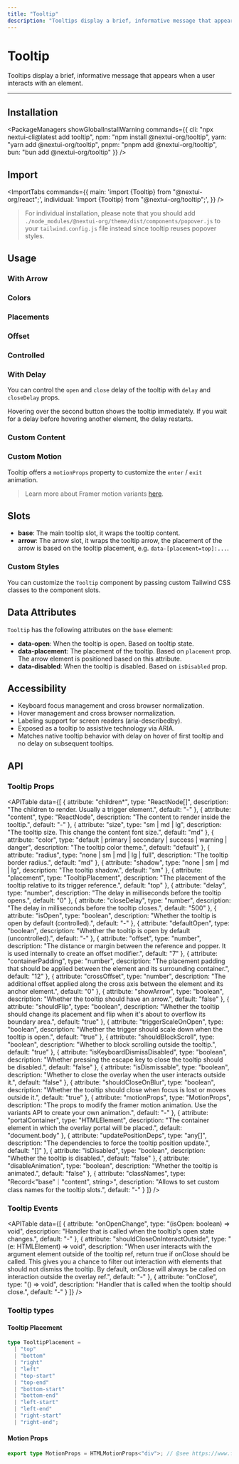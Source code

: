 ```yaml
---
title: "Tooltip"
description: "Tooltips display a brief, informative message that appears when a user interacts with an element."
---
```



# Tooltip

Tooltips display a brief, informative message that appears when a user interacts with an element.

<ComponentLinks component="tooltip" styles="popover" reactAriaHook="useTooltipTrigger" />

---

<CarbonAd/>

## Installation

<PackageManagers
  showGlobalInstallWarning
  commands={{
    cli: "npx nextui-cli@latest add tooltip",
    npm: "npm install @nextui-org/tooltip",
    yarn: "yarn add @nextui-org/tooltip",
    pnpm: "pnpm add @nextui-org/tooltip",
    bun: "bun add @nextui-org/tooltip"
  }}
/>

## Import

<ImportTabs
  commands={{
    main: 'import {Tooltip} from "@nextui-org/react";',
    individual: 'import {Tooltip} from "@nextui-org/tooltip";',
  }}
/>

> For individual installation, please note that you should add `./node_modules/@nextui-org/theme/dist/components/popover.js` to your `tailwind.config.js` file instead since tooltip reuses popover styles.

## Usage

<CodeDemo title="Usage" files={tooltipContent.usage} />

### With Arrow

<CodeDemo title="With Arrow" files={tooltipContent.arrow} />

### Colors

<CodeDemo title="Colors" files={tooltipContent.colors} />

### Placements

<CodeDemo title="Placements" files={tooltipContent.placements} />

### Offset

<CodeDemo title="Offset" files={tooltipContent.offset} />

### Controlled

<CodeDemo title="Controlled" files={tooltipContent.controlled} />

### With Delay

You can control the `open` and `close` delay of the tooltip with `delay` and `closeDelay` props.

<CodeDemo title="With Delay" files={tooltipContent.delay} />

Hovering over the second button shows the tooltip immediately. If you wait for a delay before hovering
another element, the delay restarts.

<CodeDemo title="With Delay Multiple" files={tooltipContent.delayMultiple} />

### Custom Content

<CodeDemo title="Custom Content" files={tooltipContent.customContent} />

### Custom Motion

Tooltip offers a `motionProps` property to customize the `enter` / `exit` animation.

<CodeDemo title="Custom Motion" files={tooltipContent.customMotion} />

> Learn more about Framer motion variants [here](https://www.framer.com/motion/animation/#variants).

## Slots

- **base**: The main tooltip slot, it wraps the tooltip content.
- **arrow**: The arrow slot, it wraps the tooltip arrow, the placement of the arrow is based on the tooltip placement, e.g. `data-[placement=top]:...`.

### Custom Styles

You can customize the `Tooltip` component by passing custom Tailwind CSS classes to the component slots.

<CodeDemo title="Custom Styles" files={tooltipContent.customStyles} />

<Spacer y={4} />

## Data Attributes

`Tooltip` has the following attributes on the `base` element:

- **data-open**:
  When the tooltip is open. Based on tooltip state.
- **data-placement**:
  The placement of the tooltip. Based on `placement` prop. The arrow element is positioned based on this attribute.
- **data-disabled**:
  When the tooltip is disabled. Based on `isDisabled` prop.

<Spacer y={4} />

## Accessibility

- Keyboard focus management and cross browser normalization.
- Hover management and cross browser normalization.
- Labeling support for screen readers (aria-describedby).
- Exposed as a tooltip to assistive technology via ARIA.
- Matches native tooltip behavior with delay on hover of first tooltip and no delay on subsequent tooltips.

<Spacer y={4} />

## API

### Tooltip Props

<APITable
  data={[
    {
      attribute: "children*",
      type: "ReactNode[]",
      description: "The children to render. Usually a trigger element.",
      default: "-"
    },
    {
      attribute: "content",
      type: "ReactNode",
      description: "The content to render inside the tooltip.",
      default: "-"
    },
    {
      attribute: "size",
      type: "sm | md | lg",
      description: "The tooltip size. This change the content font size.",
      default: "md"
    },
    {
      attribute: "color",
      type: "default | primary | secondary | success | warning | danger",
      description: "The tooltip color theme.",
      default: "default"
    },
    {
      attribute: "radius",
      type: "none | sm | md | lg | full",
      description: "The tooltip border radius.",
      default: "md"
    },
    {
      attribute: "shadow",
      type: "none | sm | md | lg",
      description: "The tooltip shadow.",
      default: "sm"
    },
    {
      attribute: "placement",
      type: "TooltipPlacement",
      description: "The placement of the tooltip relative to its trigger reference.",
      default: "top"
    },
    {
      attribute: "delay",
      type: "number",
      description: "The delay in milliseconds before the tooltip opens.",
      default: "0"
    },
    {
      attribute: "closeDelay",
      type: "number",
      description: "The delay in milliseconds before the tooltip closes.",
      default: "500"
    },
    {
      attribute: "isOpen",
      type: "boolean",
      description: "Whether the tooltip is open by default (controlled).",
      default: "-"
    },
    {
      attribute: "defaultOpen",
      type: "boolean",
      description: "Whether the tooltip is open by default (uncontrolled).",
      default: "-"
    },
    {
      attribute: "offset",
      type: "number",
      description: "The distance or margin between the reference and popper. It is used internally to create an offset modifier.",
      default: "7"
    },
    {
      attribute: "containerPadding",
      type: "number",
      description: "The placement padding that should be applied between the element and its surrounding container.",
      default: "12"
    },
    {
      attribute: "crossOffset",
      type: "number",
      description: "The additional offset applied along the cross axis between the element and its anchor element.",
      default: "0"
    },
    {
      attribute: "showArrow",
      type: "boolean",
      description: "Whether the tooltip should have an arrow.",
      default: "false"
    },
    {
      attribute: "shouldFlip",
      type: "boolean",
      description: "Whether the tooltip should change its placement and flip when it's about to overflow its boundary area.",
      default: "true"
    },
    {
      attribute: "triggerScaleOnOpen",
      type: "boolean",
      description: "Whether the trigger should scale down when the tooltip is open.",
      default: "true"
    },
    {
      attribute: "shouldBlockScroll",
      type: "boolean",
      description: "Whether to block scrolling outside the tooltip.",
      default: "true"
    },
    {
      attribute: "isKeyboardDismissDisabled",
      type: "boolean",
      description: "Whether pressing the escape key to close the tooltip should be disabled.",
      default: "false"
    },
    {
      attribute: "isDismissable",
      type: "boolean",
      description: "Whether to close the overlay when the user interacts outside it.",
      default: "false"
    },
    {
      attribute: "shouldCloseOnBlur",
      type: "boolean",
      description: "Whether the tooltip should close when focus is lost or moves outside it.",
      default: "true"
    },
    {
      attribute: "motionProps",
      type: "MotionProps",
      description: "The props to modify the framer motion animation. Use the variants API to create your own animation.",
      default: "-"
    },
    {
      attribute: "portalContainer",
      type: "HTMLElement",
      description: "The container element in which the overlay portal will be placed.",
      default: "document.body"
    },
    {
      attribute: "updatePositionDeps",
      type: "any[]",
      description: "The dependencies to force the tooltip position update.",
      default: "[]"
    },
    {
      attribute: "isDisabled",
      type: "boolean",
      description: "Whether the tooltip is disabled.",
      default: "false"
    },
    {
      attribute: "disableAnimation",
      type: "boolean",
      description: "Whether the tooltip is animated.",
      default: "false"
    },
    {
      attribute: "classNames",
      type: "Record<\"base\"｜\"content\", string>",
      description: "Allows to set custom class names for the tooltip slots.",
      default: "-"
    }
  ]}
/>

### Tooltip Events

<APITable
  data={[
    {
      attribute: "onOpenChange",
      type: "(isOpen: boolean) => void",
      description: "Handler that is called when the tooltip's open state changes.",
      default: "-"
    },
    {
      attribute: "shouldCloseOnInteractOutside",
      type: "(e: HTMLElement) => void",
      description: "When user interacts with the argument element outside of the tooltip ref, return true if onClose should be called. This gives you a chance to filter out interaction with elements that should not dismiss the tooltip. By default, onClose will always be called on interaction outside the overlay ref.",
      default: "-"
    },
    {
      attribute: "onClose",
      type: "() => void",
      description: "Handler that is called when the tooltip should close.",
      default: "-"
    }
  ]}
/>

### Tooltip types

<Spacer y={1} />

#### Tooltip Placement

```ts
type TooltipPlacement =
  | "top"
  | "bottom"
  | "right"
  | "left"
  | "top-start"
  | "top-end"
  | "bottom-start"
  | "bottom-end"
  | "left-start"
  | "left-end"
  | "right-start"
  | "right-end";
```

#### Motion Props

```ts
export type MotionProps = HTMLMotionProps<"div">; // @see https://www.framer.com/motion/
```
